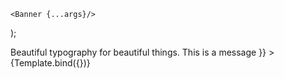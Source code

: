 

<Meta title="Modal/Banner" component={Banner} />

    <Banner {...args}/>
);

<Title>Banner</Title>
<Subtitle>Beautiful typography for beautiful things.</Subtitle>

<ArgsTable of={Banner} default />

<Canvas>
    <Story
        name="Banner without anything extra"
        args={{
            positionFixed: false,
            children: <h1>This is a message</h1>
        }}
    >
        {Template.bind({})}
    </Story>
</Canvas>
